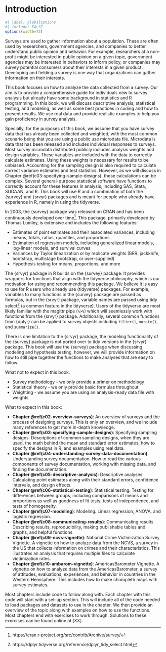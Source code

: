 \mainmatter

# Introduction {#c01-intro}

```r
#| label: globaloptions
#| include: FALSE
options(width=72)
```

Surveys are used to gather information about a population. These are often used by researchers, government agencies, and companies to better understand public opinion and behavior. For example, researchers at a non-profit might be interested in public opinion on a given topic, government agencies may be interested in behaviors to inform policy, or companies may survey potential consumers about their interests in a given product. Developing and fielding a survey is one way that organizations can gather information on their interests.

This book focuses on how to analyze the data collected from a survey. Our aim is to provide a comprehensive guide for individuals new to survey analysis but already have some background in statistics and R programming. In this book, we will discuss descriptive analysis, statistical testing, and modeling, as well as some best practices in coding and how to present results. We use real data and provide realistic examples to help you gain proficiency in survey analysis.

<!--Consider pulling out definitions into call out boxes or a glossary-->
Specially, for the purposes of this book, we assume that you have survey data that has already been collected and weighted, with the most common scenario being that you are using a public use microdata file.  Microdata is data that has been released and includes individual responses to surveys. Most survey microdata distributed publicly includes analysis weights and design variables. These variables are included with the data to correctly calculate estimates. Using these weights is necessary for results to be unbiased. Accounting for the sampling design is also required to calculate correct variance estimates and test statistics. However, as we will discuss in Chapter \@ref(c03-specifying-sample-designs), these calculations can be complex. Several general-purpose statistical software have functions to correctly account for these features in analysis, including SAS, Stata, SUDAAN, and R. This book will use R and a combination of both the {survey} and {srvyr} packages and is meant for people who already have experience in R, namely in using the tidyverse.

In 2003, the {survey} package was released on CRAN and has been continuously developed over time^[https://cran.r-project.org/src/contrib/Archive/survey/]. This package, primarily developed by Thomas Lumley, is extensive and includes the following features:

- Estimates of point estimates and their associated variances, including means, totals, ratios, quantiles, and proportions
- Estimation of regression models, including generalized linear models, log-linear models, and survival curves
- Variances by Taylor linearization or by replicate weights (BRR, jackknife, bootstrap, multistage bootstrap, or user-supplied)
- Hypothesis testing for means, proportions, and more

The {srvyr} package in R builds on the {survey} package. It provides wrappers for functions that align with the tidyverse philosophy, which is our motivation for using and recommending this package. We believe it is easy to use for R users who already use {tidyverse} packages. For example, variables to many functions in the {survey} package are passed as formulas, but in the {srvyr} package, variable names are passed using tidy select^[https://dplyr.tidyverse.org/reference/dplyr_tidy_select.html] (a common feature in the tidyverse). Users of the tidyverse are most likely familiar with the magittr pipe (`%>%`) which will seemlessly work with functions from the {srvyr} package. Additionally, several common functions from {dplyr} can be applied to survey objects including `filter()`, `mutate()`, and `summarize()`. 

There is one limitation to the {srvyr} package, the modeling functionality of the {survey} package is not ported over to tidy versions in the {srvyr} package. This book will use the {survey} package when discussing modeling and hypothesis testing, however, we will provide information on how to still pipe together the functions to make analyses that are easy to follow.

What not to expect in this book:

- Survey methodology - we only provide a primer on methodology
- Statistical theory - we only provide basic formulas throughout
- Weighting - we assume you are using an analysis-ready data file with weights

What to expect in this book:

- **Chapter \@ref(c02-overview-surveys)**: An overview of surveys and the process of designing surveys. This is only an overview, and we include many references to get more in-depth knowledge.
- **Chapter \@ref(c03-specifying-sample-designs)**: Specifying sampling designs. Descriptions of common sampling designs, when they are used, the math behind the mean and standard error estimates, how to specify the designs in R, and examples using real data.
- **Chapter \@ref(c04-understanding-survey-data-documentation)**: Understanding survey documentation. How to read the various components of survey documentation, working with missing data, and finding the documentation.
- **Chapter \@ref(c05-descriptive-analysis)**: Descriptive analyses. Calculating point estimates along with their standard errors, confidence intervals, and design effects.
- **Chapter \@ref(c06-statistical-testing)**: Statistical testing. Testing for differences between groups, including comparisons of means and proportions as well as goodness of fit tests, tests of independence, and tests of homogeneity.
- **Chapter \@ref(c07-modeling)**: Modeling. Linear regression, ANOVA, and logistic regression.
- **Chapter \@ref(c08-communicating-results)**: Communicating results. Describing results, reproducibility, making publishable tables and graphs, and helpful functions.
- **Chapter \@ref(c09-ncvs-vignette)**: National Crime Victimization Survey Vignette. A vignette on how to analyze data from the NCVS, a survey in the US that collects information on crimes and their characteristics. This illustrates an analysis that requires multiple files to calculate victimization rates.
- **Chapter \@ref(c10-ambarom-vignette)**: AmericasBarometer Vignette. A vignette on how to analyze data from the AmericasBarometer, a survey of attitudes, evaluations, experiences, and behavior in countries in the Western Hemisphere. This includes how to make choropleth maps with survey estimates.

Most chapters include code to follow along with.  Each chapter with this code will start with a set-up section.  This will include all of the code needed to load packages and datasets to use in the chapter.  We then provide an overview of the topic along with examples on how to use the functions.  Most chapters end with exercises to work through.  Solutions to these exercises can be found online at [XX].
